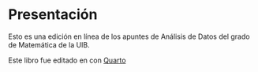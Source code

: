 # Presentación {.unnumbered}

Esto es una edición en línea de los apuntes de Análisis de Datos del grado de Matemática de la UIB. 

Este libro fue editado en con  <a href="https://quarto.org/">Quarto</a>
